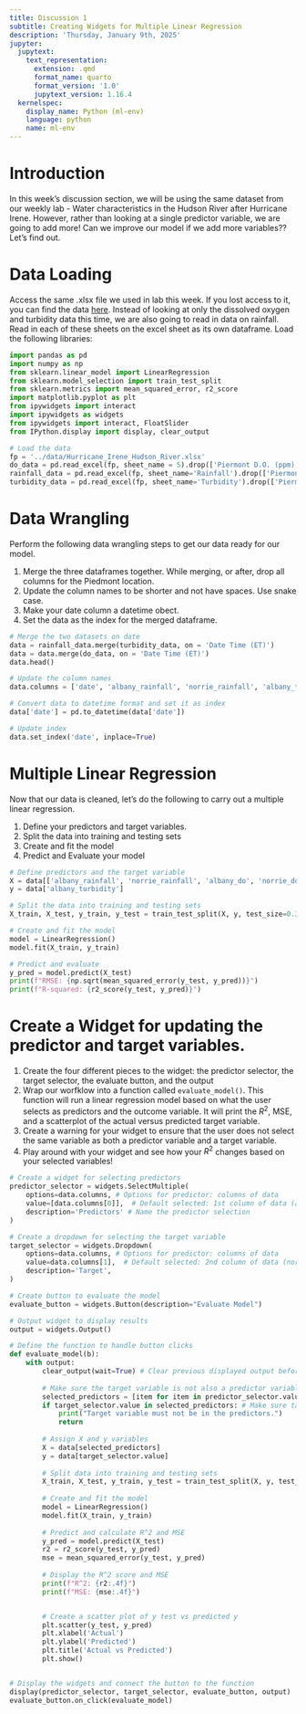 ```yaml
---
title: Discussion 1
subtitle: Creating Widgets for Multiple Linear Regression
description: 'Thursday, January 9th, 2025'
jupyter:
  jupytext:
    text_representation:
      extension: .qmd
      format_name: quarto
      format_version: '1.0'
      jupytext_version: 1.16.4
  kernelspec:
    display_name: Python (ml-env)
    language: python
    name: ml-env
---
```


# Introduction

In this week's discussion section, we will be using the same dataset from our weekly lab - Water characteristics in the Hudson River after Hurricane Irene. However, rather than looking at a single predictor variable, we are going to add more! Can we improve our model if we add more variables?? Let's find out. 

# Data Loading

Access the same .xlsx file we used in lab this week. If you lost access to it, you can find the data [here](https://docs.google.com/spreadsheets/d/1MsSf679OsQpt4y6btV3tLPf-i8_bdoTZ/edit?gid=511934884#gid=511934884). Instead of looking at only the dissolved oxygen and turbidity data this time, we are also going to read in data on rainfall. Read in each of these sheets on the excel sheet as its own dataframe. Load the following libraries: 

```python
import pandas as pd
import numpy as np
from sklearn.linear_model import LinearRegression
from sklearn.model_selection import train_test_split
from sklearn.metrics import mean_squared_error, r2_score
import matplotlib.pyplot as plt
from ipywidgets import interact
import ipywidgets as widgets
from ipywidgets import interact, FloatSlider
from IPython.display import display, clear_output
```

```python
# Load the data
fp = '../data/Hurricane_Irene_Hudson_River.xlsx'
do_data = pd.read_excel(fp, sheet_name = 5).drop(['Piermont D.O. (ppm)'], axis = 1)
rainfall_data = pd.read_excel(fp, sheet_name='Rainfall').drop(['Piermont  Rainfall Daily Accumulation (Inches)'], axis = 1)
turbidity_data = pd.read_excel(fp, sheet_name='Turbidity').drop(['Piermont Turbidity in NTU'], axis = 1)

```

# Data Wrangling
Perform the following data wrangling steps to get our data ready for our model. 


1. Merge the three dataframes together. While merging, or after, drop all columns for the Piedmont location. 
2. Update the column names to be shorter and not have spaces. Use snake case.
3. Make your date column a datetime obect.
4. Set the data as the index for the merged dataframe. 

```python
# Merge the two datasets on date
data = rainfall_data.merge(turbidity_data, on = 'Date Time (ET)')
data = data.merge(do_data, on = 'Date Time (ET)')
data.head()

# Update the column names 
data.columns = ['date', 'albany_rainfall', 'norrie_rainfall', 'albany_turbidity', 'norrie_turbidity','albany_do', 'norrie_do']

# Convert data to datetime format and set it as index
data['date'] = pd.to_datetime(data['date'])

# Update index
data.set_index('date', inplace=True)

```

# Multiple Linear Regression
Now that our data is cleaned, let's do the following to carry out a multiple linear regression. 

1. Define your predictors and target variables.
2. Split the data into training and testing sets
3. Create and fit the model
4. Predict and Evaluate your model

```python
# Define predictors and the target variable
X = data[['albany_rainfall', 'norrie_rainfall', 'albany_do', 'norrie_do']]  # Adjust as needed
y = data['albany_turbidity']

# Split the data into training and testing sets
X_train, X_test, y_train, y_test = train_test_split(X, y, test_size=0.3, random_state=42)

# Create and fit the model
model = LinearRegression()
model.fit(X_train, y_train)

# Predict and evaluate
y_pred = model.predict(X_test)
print(f"RMSE: {np.sqrt(mean_squared_error(y_test, y_pred))}")
print(f"R-squared: {r2_score(y_test, y_pred)}")
```

# Create a Widget for updating the predictor and target variables. 

1. Create the four different pieces to the widget: the predictor selector, the target selector, the evaluate button, and the output
2. Wrap our worfklow into a function called `evaluate_model()`. This function will run a linear regression model based on what the user selects as predictors and the outcome variable. It will print the $R^2$, MSE, and a scatterplot of the actual versus predicted target variable.
3. Create a warning for your widget to ensure that the user does not select the same variable as both a predictor variable and a target variable.
4. Play around with your widget and see how your $R^2$ changes based on your selected variables! 

```python
# Create a widget for selecting predictors
predictor_selector = widgets.SelectMultiple(
    options=data.columns, # Options for predictor: columns of data
    value=[data.columns[0]],  # Default selected: 1st column of data (albany_rainfall)
    description='Predictors' # Name the predictor selection
)

# Create a dropdown for selecting the target variable
target_selector = widgets.Dropdown(
    options=data.columns, # Options for predictor: columns of data
    value=data.columns[1],  # Default selected: 2nd column of data (norrie_rainfall)
    description='Target',
)

# Create button to evaluate the model
evaluate_button = widgets.Button(description="Evaluate Model")

# Output widget to display results
output = widgets.Output()

# Define the function to handle button clicks
def evaluate_model(b):
    with output:
        clear_output(wait=True) # Clear previous displayed output before running
        
        # Make sure the target variable is not also a predictor variable
        selected_predictors = [item for item in predictor_selector.value] # Pull out predictor values selected by user
        if target_selector.value in selected_predictors: # Make sure target variable is not also a predictor variable
            print("Target variable must not be in the predictors.")
            return
        
        # Assign X and y variables
        X = data[selected_predictors]
        y = data[target_selector.value]
        
        # Split data into training and testing sets
        X_train, X_test, y_train, y_test = train_test_split(X, y, test_size=0.3, random_state=42)
        
        # Create and fit the model
        model = LinearRegression()
        model.fit(X_train, y_train)
        
        # Predict and calculate R^2 and MSE
        y_pred = model.predict(X_test)
        r2 = r2_score(y_test, y_pred)
        mse = mean_squared_error(y_test, y_pred)
        
        # Display the R^2 score and MSE
        print(f"R^2: {r2:.4f}")
        print(f"MSE: {mse:.4f}")


        # Create a scatter plot of y test vs predicted y
        plt.scatter(y_test, y_pred) 
        plt.xlabel('Actual') 
        plt.ylabel('Predicted') 
        plt.title('Actual vs Predicted') 
        plt.show() 


# Display the widgets and connect the button to the function
display(predictor_selector, target_selector, evaluate_button, output)
evaluate_button.on_click(evaluate_model)
```
